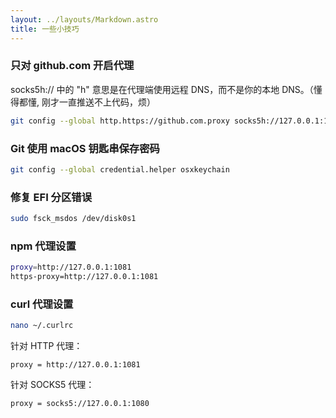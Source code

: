 ```yaml
---
layout: ../layouts/Markdown.astro
title: 一些小技巧
---
```


### 只对 github.com 开启代理

socks5h:// 中的 "h" 意思是在代理端使用远程 DNS，而不是你的本地 DNS。（懂得都懂, 刚才一直推送不上代码，烦）

```bash
git config --global http.https://github.com.proxy socks5h://127.0.0.1:1080
```

### Git 使用 macOS 钥匙串保存密码

```bash
git config --global credential.helper osxkeychain
```

### 修复 EFI 分区错误

```bash
sudo fsck_msdos /dev/disk0s1
```

### npm 代理设置

```bash
proxy=http://127.0.0.1:1081
https-proxy=http://127.0.0.1:1081
```

### curl 代理设置
```bash
nano ~/.curlrc
```
针对 HTTP 代理：
```
proxy = http://127.0.0.1:1081
```
针对 SOCKS5 代理：
```
proxy = socks5://127.0.0.1:1080
```
